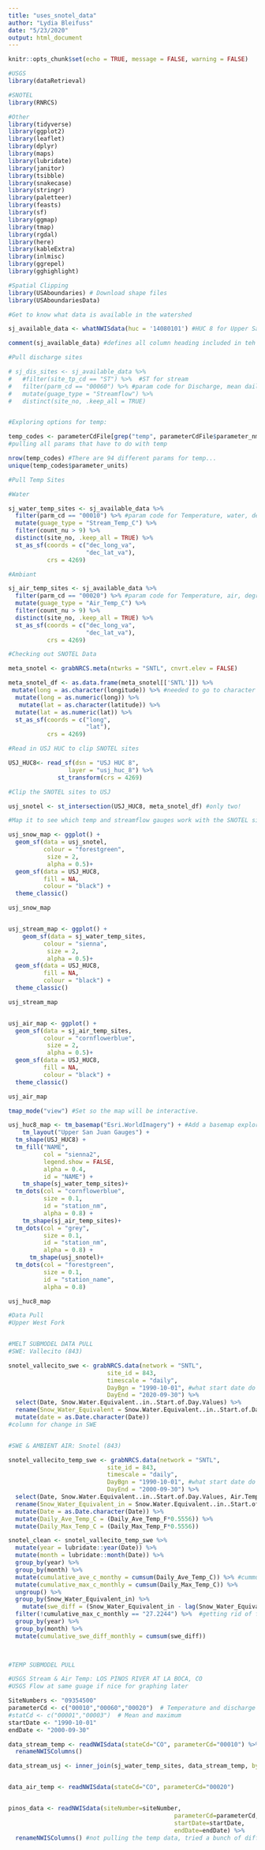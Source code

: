 ```yaml
---
title: "uses_snotel_data"
author: "Lydia Bleifuss"
date: "5/23/2020"
output: html_document
---
```



```r
knitr::opts_chunk$set(echo = TRUE, message = FALSE, warning = FALSE)
```

```r
#USGS
library(dataRetrieval)

#SNOTEL
library(RNRCS)

#Other 
library(tidyverse)
library(ggplot2)
library(leaflet)
library(dplyr)
library(maps)
library(lubridate)
library(janitor)
library(tsibble)
library(snakecase)
library(stringr)
library(paletteer)
library(feasts)
library(sf)
library(ggmap)
library(tmap)
library(rgdal)
library(here)
library(kableExtra)
library(inlmisc)
library(ggrepel)
library(gghighlight)

#Spatial Clipping 
library(USAboundaries) # Download shape files
library(USAboundariesData)
```


```r

#Get to know what data is available in the watershed

sj_available_data <- whatNWISdata(huc = '14080101') #HUC 8 for Upper San Juan 

comment(sj_available_data) #defines all column heading included in teh dataset 

#Pull discharge sites

# sj_dis_sites <- sj_available_data %>% 
#   #filter(site_tp_cd == "ST") %>%  #ST for stream
#   filter(parm_cd == "00060") %>% #param code for Discharge, mean daily (cfs)
#   mutate(guage_type = "Streamflow") %>% 
#   distinct(site_no, .keep_all = TRUE)


#Exploring options for temp: 

temp_codes <- parameterCdFile[grep("temp", parameterCdFile$parameter_nm, ignore.case = TRUE),] 
#pulling all params that have to do with temp

nrow(temp_codes) #There are 94 different params for temp...
unique(temp_codes$parameter_units) 

#Pull Temp Sites

#Water

sj_water_temp_sites <- sj_available_data %>% 
  filter(parm_cd == "00010") %>% #param code for Temperature, water, degrees C
  mutate(guage_type = "Stream_Temp_C") %>% 
  filter(count_nu > 9) %>% 
  distinct(site_no, .keep_all = TRUE) %>% 
  st_as_sf(coords = c("dec_long_va",
                      "dec_lat_va"), 
           crs = 4269)

#Ambiant

sj_air_temp_sites <- sj_available_data %>% 
  filter(parm_cd == "00020") %>% #param code for Temperature, air, degrees C
  mutate(guage_type = "Air_Temp_C") %>% 
  filter(count_nu > 9) %>% 
  distinct(site_no, .keep_all = TRUE) %>% 
  st_as_sf(coords = c("dec_long_va",
                      "dec_lat_va"), 
           crs = 4269)

```

```r
#Checking out SNOTEL Data

meta_snotel <- grabNRCS.meta(ntwrks = "SNTL", cnvrt.elev = FALSE) 

meta_snotel_df <- as.data.frame(meta_snotel[['SNTL']]) %>% 
 mutate(long = as.character(longitude)) %>% #needed to go to character first then numberic, not sure why but it was being weird 
  mutate(long = as.numeric(long)) %>% 
   mutate(lat = as.character(latitude)) %>% 
  mutate(lat = as.numeric(lat)) %>% 
  st_as_sf(coords = c("long",
                      "lat"), 
           crs = 4269)

#Read in USJ HUC to clip SNOTEL sites

USJ_HUC8<- read_sf(dsn = "USJ HUC 8",
                 layer = "usj_huc_8") %>% 
              st_transform(crs = 4269)

#Clip the SNOTEL sites to USJ 

usj_snotel <- st_intersection(USJ_HUC8, meta_snotel_df) #only two! 

```

```r
#Map it to see which temp and streamflow gauges work with the SNOTEL sites

usj_snow_map <- ggplot() +
  geom_sf(data = usj_snotel,
          colour = "forestgreen", 
           size = 2,
           alpha = 0.5)+
  geom_sf(data = USJ_HUC8,
          fill = NA,
          colour = "black") +
  theme_classic()

usj_snow_map


usj_stream_map <- ggplot() +
    geom_sf(data = sj_water_temp_sites,
          colour = "sienna", 
           size = 2,
           alpha = 0.5)+
  geom_sf(data = USJ_HUC8,
          fill = NA,
          colour = "black") +
  theme_classic()

usj_stream_map


usj_air_map <- ggplot() +
  geom_sf(data = sj_air_temp_sites,
          colour = "cornflowerblue", 
           size = 2,
           alpha = 0.5)+
  geom_sf(data = USJ_HUC8,
          fill = NA,
          colour = "black") +
  theme_classic()

usj_air_map
```

```r
tmap_mode("view") #Set so the map will be interactive.

usj_huc8_map <- tm_basemap("Esri.WorldImagery") + #Add a basemap explored previously in mapview.
    tm_layout("Upper San Juan Gauges") +
  tm_shape(USJ_HUC8) +
  tm_fill("NAME",
          col = "sienna2",
          legend.show = FALSE,
          alpha = 0.4,
          id = "NAME") +
    tm_shape(sj_water_temp_sites)+
  tm_dots(col = "cornflowerblue",
          size = 0.1,
          id = "station_nm",
          alpha = 0.8) +
    tm_shape(sj_air_temp_sites)+
  tm_dots(col = "grey",
          size = 0.1,
          id = "station_nm",
          alpha = 0.8) +
      tm_shape(usj_snotel)+
  tm_dots(col = "forestgreen",
          size = 0.1,
          id = "station_name",
          alpha = 0.8)

usj_huc8_map

```


```r
#Data Pull 
#Upper West Fork


#MELT SUBMODEL DATA PULL 
#SWE: Vallecito (843)

snotel_vallecito_swe <- grabNRCS.data(network = "SNTL", 
                            site_id = 843, 
                            timescale = "daily", 
                            DayBgn = "1990-10-01", #what start date do we want? 
                            DayEnd = "2020-09-30") %>% 
  select(Date, Snow.Water.Equivalent..in..Start.of.Day.Values) %>% 
  rename(Snow_Water_Equivalent = Snow.Water.Equivalent..in..Start.of.Day.Values) %>% 
  mutate(date = as.Date.character(Date))
#column for change in SWE 


#SWE & AMBIENT AIR: Snotel (843) 

snotel_vallecito_temp_swe <- grabNRCS.data(network = "SNTL", 
                            site_id = 843,
                            timescale = "daily", 
                            DayBgn = "1990-10-01", #what start date do we want? 
                            DayEnd = "2000-09-30") %>% 
  select(Date, Snow.Water.Equivalent..in..Start.of.Day.Values, Air.Temperature.Average..degF., Air.Temperature.Maximum..degF.) %>% 
  rename(Snow_Water_Equivalent_in = Snow.Water.Equivalent..in..Start.of.Day.Values, Daily_Ave_Temp_F = Air.Temperature.Average..degF., Daily_Max_Temp_F = Air.Temperature.Maximum..degF.)%>% 
  mutate(Date = as.Date.character(Date)) %>% 
  mutate(Daily_Ave_Temp_C = (Daily_Ave_Temp_F*0.5556)) %>% 
  mutate(Daily_Max_Temp_C = (Daily_Max_Temp_F*0.5556))

snotel_clean <- snotel_vallecito_temp_swe %>% 
  mutate(year = lubridate::year(Date)) %>% 
  mutate(month = lubridate::month(Date)) %>% 
  group_by(year) %>% 
  group_by(month) %>% 
  mutate(cumulative_ave_c_monthy = cumsum(Daily_Ave_Temp_C)) %>% #cummualative by ave daily (for each month)
  mutate(cumulative_max_c_monthly = cumsum(Daily_Max_Temp_C)) %>% 
  ungroup() %>%
  group_by(Snow_Water_Equivalent_in) %>%
    mutate(swe_diff = (Snow_Water_Equivalent_in - lag(Snow_Water_Equivalent_in))) %>% #column for change in SWE (CAN"T GET THIS TO WORK UGHHHHHHH)
  filter(!cumulative_max_c_monthly == "27.2244") %>%  #getting rid of first row because of NA
  group_by(year) %>% 
  group_by(month) %>% 
  mutate(cumulative_swe_diff_monthly = cumsum(swe_diff))
  


#TEMP SUBMODEL PULL 

#USGS Stream & Air Temp: LOS PINOS RIVER AT LA BOCA, CO
#USGS Flow at same guage if nice for graphing later 

SiteNumbers <- "09354500"
parameterCd <- c("00010","00060","00020")  # Temperature and discharge
#statCd <- c("00001","00003")  # Mean and maximum
startDate <- "1990-10-01"
endDate <- "2000-09-30"

data_stream_temp <- readNWISdata(stateCd="CO", parameterCd="00010") %>% 
  renameNWISColumns()

data_stream_usj <- inner_join(sj_water_temp_sites, data_stream_temp, by = "site_no") #wow one measurement, great, why does it say there are over 2,000 WHERE ARE THEY 


data_air_temp <- readNWISdata(stateCd="CO", parameterCd="00020")


pinos_data <- readNWISdata(siteNumber=siteNumber, 
                                               parameterCd=parameterCd, 
                                               startDate=startDate, 
                                               endDate=endDate) %>% 
  renameNWISColumns() #not pulling the temp data, tried a bunch of different methods, not sure why

```

